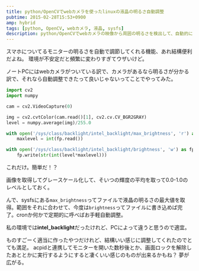 ```yaml
---
title: python/OpenCVでwebカメラを使ったlinuxの液晶の明るさ自動調整
pubtime: 2015-02-28T15:53+0900
amp: hybrid
tags: [python, OpenCV, webカメラ, 液晶, sysfs]
description: python/OpenCVでwebカメラの映像から周囲の明るさを検出して、自動的に最適な画面の明るさを設定してくれるプログラムを作りました。
---
```


スマホについてるモニターの明るさを自動で調節してくれる機能、あれ結構便利だよね。
環境が不安定だと頻繁に変わりすぎてウザいけど。

ノートPCにはwebカメラがついている訳で、カメラがあるなら明るさが分かる訳で、それなら自動調整できたって良いじゃないってことでやってみた。

``` python
import cv2
import numpy

cam = cv2.VideoCapture(0)

img = cv2.cvtColor(cam.read()[1], cv2.cv.CV_BGR2GRAY)
level = numpy.average(img)/255.0

with open('/sys/class/backlight/intel_backlight/max_brightness', 'r') as fp:
    maxlevel = int(fp.read())

with open('/sys/class/backlight/intel_backlight/brightness', 'w') as fp:
    fp.write(str(int(level*maxlevel)))
```
これだけ。簡単だ！？

画像を取得してグレースケール化して、そいつの輝度の平均を取って0.0-1.0のレベルとしておく。

んで、sysfsにある`max_brightness`ってファイルで液晶の明るさの最大値を取得。範囲をそれに合わせて、今度は`brightness`ってファイルに書き込めば完了。cronか何かで定期的に呼べばお手軽自動調整。

私の環境では**intel_backlight**だったけれど、PCによって違うと思うので適宜。

ものすごーく適当に作ったやつだけれど、結構いい感じに調整してくれたのでとても満足。
acpidと連携してモニターを開いた数秒後とか、画面ロックを解除したあととかに実行するようにすると凄くいい感じのものが出来るかもね？ 夢が広がる。
